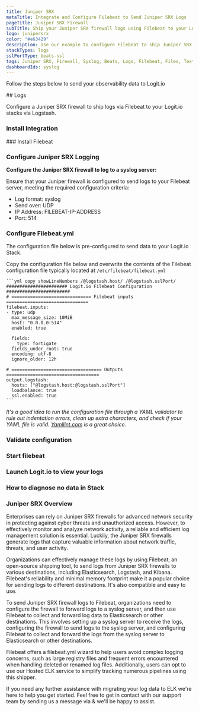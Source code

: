 ```yaml
---
title: Juniper SRX
metaTitle: Integrate and Configure Filebeat to Send Juniper SRX Logs
pageTitle: Juniper SRX Firewall
subTitle: Ship your Juniper SRX firewall logs using Filebeat to your Logit.io Stack
logo: junipersrx
color: "#e63429"
description: Use our example to configure Filebeat to ship Juniper SRX firewall logs to Logit.io. Configure Filebeat to send Juniper SRX logs to Logstash or Elastic.
stackTypes: logs
sslPortType: beats-ssl
tags: Juniper SRX, Firewall, Syslog, Beats, Logs, Filebeat, Files, Text, Junipersrx
dashboardIds: syslog
---
```


Follow the steps below to send your observability data to Logit.io

<Steps>
  ## Logs

  Configure a Juniper SRX firewall to ship logs via Filebeat to your Logit.io stacks via Logstash.
  
  ### Install Integration
  <InstallIntegration/>  
  ### Install Filebeat

  <InstallFilebeat />

  ### Configure Juniper SRX Logging

  __Configure the Juniper SRX firewall to log to a syslog server:__

  Ensure that your Juniper firewall is configured to send logs to your Filebeat server, meeting the required configuration criteria:

  * Log format: syslog
  * Send over: UDP
  * IP Address: FILEBEAT-IP-ADDRESS
  * Port: 514

  ### Configure Filebeat.yml

  The configuration file below is pre-configured to send data to your Logit.io Stack.

  Copy the configuration file below and overwrite the contents of the Filebeat configuration file typically located at `/etc/filebeat/filebeat.yml`

    ```yml copy showLineNumbers /@logstash.host/ /@logstash.sslPort/
    ####################### Logit.io Filebeat Configuration ########################
    # ============================== Filebeat inputs ===============================
    filebeat.inputs:
    - type: udp
      max_message_size: 10MiB
      host: "0.0.0.0:514"
      enabled: true

      fields:
        type: fortigate
      fields_under_root: true
      encoding: utf-8
      ignore_older: 12h

    # ================================== Outputs ===================================
    output.logstash:
      hosts: ["@logstash.host:@logstash.sslPort"]
      loadbalance: true
      ssl.enabled: true
    ```

  _It's a good idea to run the configuration file through a YAML validator to rule out indentation errors, clean up extra characters, and check if your YAML 
  file is valid. [Yamllint.com](https://yamllint.com) is a great choice._

  ### Validate configuration

  <ValidateBeat beatname="filebeat" />

  ### Start filebeat
  
  <StartFilebeat />

  ### Launch Logit.io to view your logs
  <LaunchStack utmMedium="logs" utmCampaign="junipersrx" source="Juniper_SRX" />

  ### How to diagnose no data in Stack

  <DiagnoseNoData />

</Steps>

### Juniper SRX Overview

Enterprises can rely on Juniper SRX firewalls for advanced network security in protecting against cyber threats and 
unauthorized access. However, to effectively monitor and analyze network activity, a reliable and efficient log management 
solution is essential. Luckily, the Juniper SRX firewalls generate logs that capture valuable information about network 
traffic, threats, and user activity.

Organizations can effectively manage these logs by using Filebeat, an open-source shipping tool, to send logs from Juniper 
SRX firewalls to various destinations, including Elasticsearch, Logstash, and Kibana. Filebeat's reliability and minimal 
memory footprint make it a popular choice for sending logs to different destinations. It's also compatible and easy to use.

To send Juniper SRX firewall logs to Filebeat, organizations need to configure the firewall to forward logs to a syslog 
server, and then use Filebeat to collect and forward log data to Elasticsearch or other destinations. This involves 
setting up a syslog server to receive the logs, configuring the firewall to send logs to the syslog server, and configuring 
Filebeat to collect and forward the logs from the syslog server to Elasticsearch or other destinations.

Filebeat offers a filebeat.yml wizard to help users avoid complex logging concerns, such as large registry files and 
frequent errors encountered when handling deleted or renamed log files. Additionally, users can opt to use our Hosted ELK 
service to simplify tracking numerous pipelines using this shipper.

If you need any further assistance with migrating your log data to ELK we're here to help you get started. Feel free to 
get in contact with our support team by sending us a message via <IntercomButton text="live chat" /> & we'll be happy to 
assist.